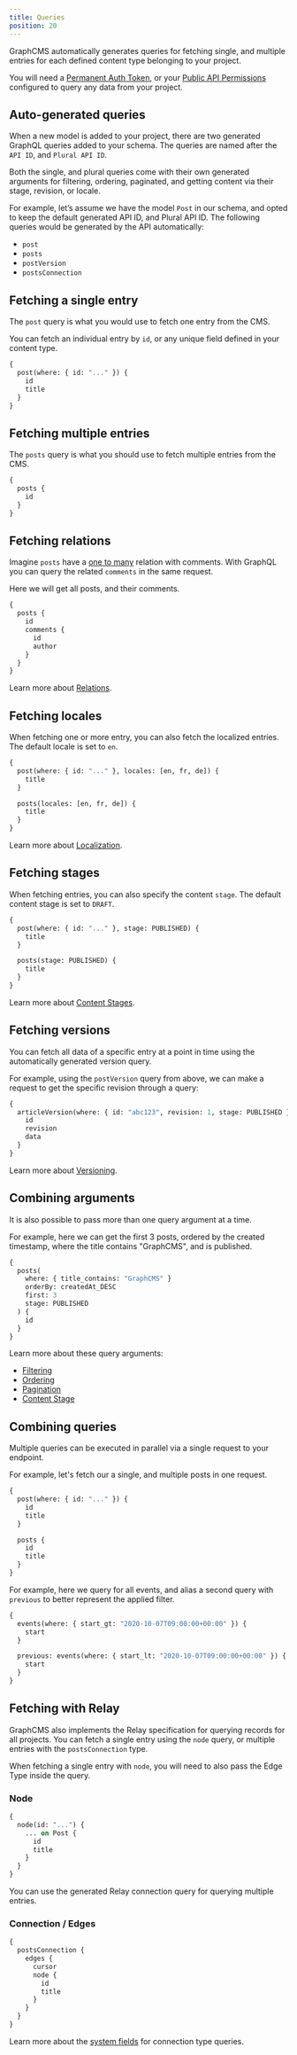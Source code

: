 ```yaml
---
title: Queries
position: 20
---
```


GraphCMS automatically generates queries for fetching single, and multiple entries for each defined content type belonging to your project.

You will need a [Permanent Auth Token](/authorization#permanent-auth-tokens), or your [Public API Permissions](/authorization#public-api-permissions) configured to query any data from your project.

## Auto-generated queries

When a new model is added to your project, there are two generated GraphQL queries added to your schema. The queries are named after the `API ID`, and `Plural API ID`.

<Alert type="warning">


Both the single, and plural queries come with their own generated arguments for filtering, ordering, paginated, and getting content via their stage, revision, or locale.

</Alert>


For example, let’s assume we have the model `Post` in our schema, and opted to keep the default generated API ID, and Plural API ID. The following queries would be generated by the API automatically:

- `post`
- `posts`
- `postVersion`
- `postsConnection`

## Fetching a single entry

The `post` query is what you would use to fetch one entry from the CMS.

You can fetch an individual entry by `id`, or any unique field defined in your content type.

```graphql
{
  post(where: { id: "..." }) {
    id
    title
  }
}
```

## Fetching multiple entries

The `posts` query is what you should use to fetch multiple entries from the CMS.

```graphql
{
  posts {
    id
  }
}
```

## Fetching relations

Imagine `posts` have a [one to many](/schema/field-types#one-to-many) relation with comments. With GraphQL you can query the related `comments` in the same request.

Here we will get all posts, and their comments.

```graphql
{
  posts {
    id
    comments {
      id
      author
    }
  }
}
```

Learn more about [Relations](/schema/field-types#reference).

## Fetching locales

When fetching one or more entry, you can also fetch the localized entries. The default locale is set to `en`.

```graphql
{
  post(where: { id: "..." }, locales: [en, fr, de]) {
    title
  }

  posts(locales: [en, fr, de]) {
    title
  }
}
```

Learn more about [Localization](/content-api/localization).

## Fetching stages

When fetching entries, you can also specify the content `stage`. The default content stage is set to `DRAFT`.

```graphql
{
  post(where: { id: "..." }, stage: PUBLISHED) {
    title
  }

  posts(stage: PUBLISHED) {
    title
  }
}
```

Learn more about [Content Stages](/content-api/content-stages).

## Fetching versions

You can fetch all data of a specific entry at a point in time using the automatically generated version query.

For example, using the `postVersion` query from above, we can make a request to get the specific revision through a query:

```graphql
{
  articleVersion(where: { id: "abc123", revision: 1, stage: PUBLISHED }) {
    id
    revision
    data
  }
}
```

Learn more about [Versioning](/content-api/versioning).

## Combining arguments

It is also possible to pass more than one query argument at a time.

For example, here we can get the first 3 posts, ordered by the created timestamp, where the title contains "GraphCMS", and is published.

```graphql
{
  posts(
    where: { title_contains: "GraphCMS" }
    orderBy: createdAt_DESC
    first: 3
    stage: PUBLISHED
  ) {
    id
  }
}
```

Learn more about these query arguments:

- [Filtering](/content-api/filtering)
- [Ordering](/content-api/ordering)
- [Pagination](/content-api/pagination)
- [Content Stage](/content-api/coontent-stages)

## Combining queries

Multiple queries can be executed in parallel via a single request to your endpoint.

For example, let's fetch our a single, and multiple posts in one request.

```graphql
{
  post(where: { id: "..." }) {
    id
    title
  }

  posts {
    id
    title
  }
}
```

For example, here we query for all events, and alias a second query with `previous` to better represent the applied filter.

```graphql
{
  events(where: { start_gt: "2020-10-07T09:00:00+00:00" }) {
    start
  }

  previous: events(where: { start_lt: "2020-10-07T09:00:00+00:00" }) {
    start
  }
}
```

## Fetching with Relay

GraphCMS also implements the Relay specification for querying records for all projects. You can fetch a single entry using the `node` query, or multiple entries with the `postsConnection` type.

When fetching a single entry with `node`, you will need to also pass the Edge Type inside the query.

### Node

```graphql
{
  node(id: "...") {
    ... on Post {
      id
      title
    }
  }
}
```

You can use the generated Relay connection query for querying multiple entries.

### Connection / Edges

```graphql
{
  postsConnection {
    edges {
      cursor
      node {
        id
        title
      }
    }
  }
}
```

Learn more about the [system fields](/schema/system-fields#connection-type-fields) for connection type queries.
